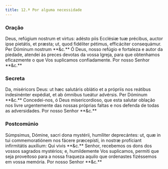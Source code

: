 ```yaml
---
title: 12.ª Por alguma necessidade
---
```


### Oração

<div class="side-by-side not-content">
  <span class="text-justify">
    Deus, refúgium nostrum et virtus: adésto piis Ecclésiæ tuæ précibus, auctor
    ipse pietátis, et præsta; ut, quod fidéliter pétimus, efficáciter
    consequámur. Per Dóminum nostrum **&c.**
  </span>
  <span class="text-justify">
    Ó Deus, nosso refúgio e fortaleza e autor da piedade, atendei às preces
    devotas da vossa Igreja, para que obtenhamos eficazmente o que Vos
    suplicamos confiadamente. Por nosso Senhor **&c.**
  </span>
</div>

### Secreta

<div class="side-by-side not-content">
  <span class="text-justify">
    Da, miséricors Deus: ut hæc salutáris oblátio et a própriis nos reátibus
    indesinénter expédiat, et ab ómnibus tueátur advérsis. Per Dóminum **&c.**
  </span>
  <span class="text-justify">
    Concedei-nos, ó Deus misericordioso, que esta salutar oblação nos livre
    urgentemente das nossas próprias faltas e nos defenda de todas as
    adversidades. Por nosso Senhor **&c.**
  </span>
</div>

### Postcomúnio

<div class="side-by-side not-content">
  <span class="text-justify">
    Súmpsimus, Dómine, sacri dona mystérii, humíliter deprecántes: ut, quæ in
    tui commemoratiónem nos fácere præcepísti, in nostræ profíciant infirmitátis
    auxílium: Qui vivis **&c.**
  </span>
  <span class="text-justify">
    Senhor, recebemos os dons dos vossos sagrados mystérios; e, humildemente Vos
    suplicamos, permiti que seja proveitoso para a nossa fraqueza aquilo que
    ordenastes fizéssemos em vossa memória. Por nosso Senhor **&c.**
  </span>
</div>
